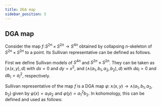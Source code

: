 ```yaml
---
title: DGA map
sidebar_position: 5
---
```



## DGA map
Consider the map
$f\colon S^{2n}\times S^{2n}\to S^{4n}$
obtained by collapsing $n$-skeleton of $S^{2n}\times S^{2n}$ to a point.
Its Sullivan representative can be defined as follows.

First we define Sullivan models of $S^{4n}$ and $S^{2n}\times S^{2n}$.
They can be taken as
$(\wedge(x,y), d)$ with $dx=0$ and $dy=x^2$, and
$(\wedge(a_1, b_1, a_2, b_2), d)$ with $da_i=0$ and $db_i=a_i^2$, respectively.

<ImportKotlin path="DGAlgebraMap.kt" restrict="model" />

Sullivan representative of the map $f$ is a DGA map
$\varphi\colon\wedge(x,y)\to\wedge(a_1, b_1, a_2, b_2)$
given by
$\varphi(x)=a_1a_2$ and $\varphi(y)=a_1^2b_2$.
In kohomology, this can be defined and used as follows:

<ImportKotlin path="DGAlgebraMap.kt" restrict="dgaMap" />
